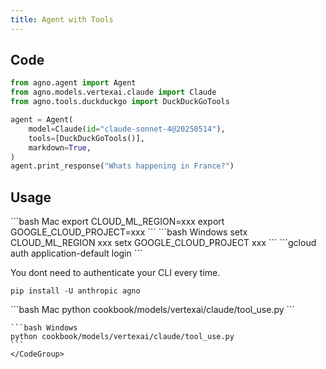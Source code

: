 ```yaml
---
title: Agent with Tools
---
```


## Code

```python cookbook/models/vertexai/claude/tool_use.py
from agno.agent import Agent
from agno.models.vertexai.claude import Claude
from agno.tools.duckduckgo import DuckDuckGoTools

agent = Agent(
    model=Claude(id="claude-sonnet-4@20250514"),
    tools=[DuckDuckGoTools()],
    markdown=True,
)
agent.print_response("Whats happening in France?")
```

## Usage

<Steps>
  <Snippet file="create-venv-step.mdx" />

<Step title="Set your environment variables">
  <CodeGroup>
    ```bash Mac
    export CLOUD_ML_REGION=xxx
    export GOOGLE_CLOUD_PROJECT=xxx
    ```
    ```bash Windows
      setx CLOUD_ML_REGION xxx
      setx GOOGLE_CLOUD_PROJECT xxx
    ```
  </CodeGroup>

</Step>

<Step title="Authenticate your CLI session">
  ```gcloud auth application-default login ```

<Note>You dont need to authenticate your CLI every time. </Note>
</Step>

<Step title="Install libraries">```pip install -U anthropic agno ```</Step>

  <Step title="Run Agent">
    <CodeGroup>
    ```bash Mac
    python cookbook/models/vertexai/claude/tool_use.py
    ```

    ```bash Windows
    python cookbook/models/vertexai/claude/tool_use.py
    ```
    </CodeGroup>

  </Step>
</Steps>
